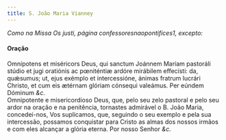 ```yaml
---
title: S. João Maria Vianney
---
```



<em>Como na Missa Os justi, página confessoresnaopontifices1, excepto:</em>

<h4 class="text-center">Oração</h4>
<div class="container-fluid">
<div class="row">
<div class="col-6 dropcaps text-justify">
Omnípotens et miséricors Deus, qui sanctum Joánnem Maríam pastoráli stúdio et jugi oratiónis ac pœniténtiæ ardóre mirábilem effecísti: da, quǽsumus; ut, ejus exémplo et intercessióne, ánimas fratrum lucrári Christo, et cum eis ætérnam glóriam cónsequi valeámus. Per eúndem Dóminum <em>&c.</em>
</div>
<div class="col-6 dropcaps text-justify">
Omnipotente e misericordioso Deus, que, pelo seu zelo pastoral e pelo seu ardor na oração e na penitência, tornastes admirável o B. João Maria, concedei-nos, Vos suplicamos, que, seguindo o seu exemplo e pela sua intercessão, possamos conquistar para Cristo as almas dos nossos irmãos e com eles alcançar a glória eterna. Por nosso Senhor <em>&c.</em>
</div>
</div>
</div>